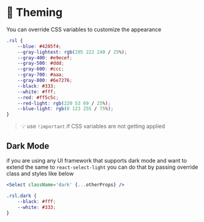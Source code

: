 
<Meta title='recipes/Theming' />

# 💅 Theming

You can override CSS variables to customize the appearance

```css
.rsl {
	--blue: #4285f4;
	--gray-lightest: rgb(205 222 240 / 25%);
	--gray-400: #e9ecef;
	--gray-500: #ddd;
	--gray-600: #ccc;
	--gray-700: #aaa;
	--gray-800: #6e7276;
	--black: #333;
	--white: #fff;
	--red: #ff5c5c;
	--red-light: rgb(220 53 69 / 25%);
	--blue-light: rgb(0 123 255 / 75%);
}
```

> 💡 use `!important` if CSS variables are not getting applied

## Dark Mode

if you are using any UI framework that supports dark mode and want to extend the same to `react-select-light` you can do that by passing override class and styles like below

```jsx
<Select className='dark' {...otherProps} />
```

```css
.rsl.dark {
	--black: #fff;
	--white: #333;
}
```
